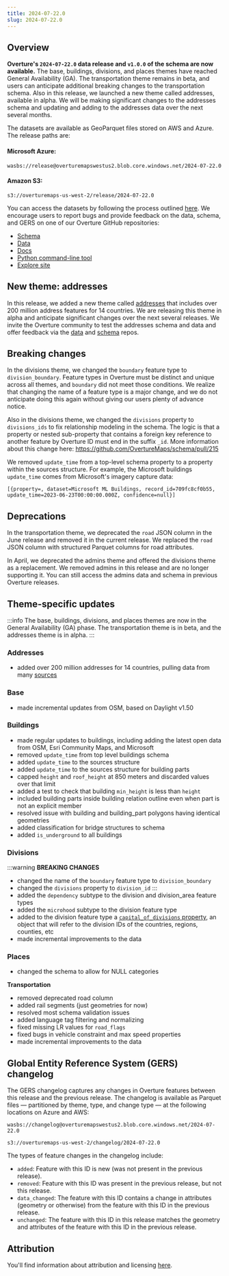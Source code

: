 ```yaml
---
title: 2024-07-22.0
slug: 2024-07-22.0
---
```


## Overview

**Overture's `2024-07-22.0` data release and `v1.0.0` of the schema are now available.** The base, buildings, divisions, and places themes have reached General Availability (GA). The transportation theme remains in beta, and users can anticipate additional breaking changes to the transportation schema. Also in this release, we launched a new theme called addresses, available in alpha. We will be making significant changes to the addresses schema and updating and adding to the addresses data over the next several months.

The datasets are available as GeoParquet files stored on AWS and Azure. The release paths are:

#### Microsoft Azure:
```
wasbs://release@overturemapswestus2.blob.core.windows.net/2024-07-22.0
```

#### Amazon S3:
```
s3://overturemaps-us-west-2/release/2024-07-22.0
```

You can access the datasets by following the process outlined [here](https://docs.overturemaps.org/getting-data/). We encourage users to report bugs and provide feedback on the data, schema, and GERS on one of our Overture GitHub repositories:

- [Schema](https://github.com/OvertureMaps/schema)
- [Data](https://github.com/OvertureMaps/data)
- [Docs](https://github.com/OvertureMaps/docs)
- [Python command-line tool](https://github.com/OvertureMaps/overturemaps-py)
- [Explore site](https://github.com/OvertureMaps/io-site)

## New theme: addresses

In this release, we added a new theme called [addresses](/schema/reference/addresses/address) that includes over 200 million address features for 14 countries. We are releasing this theme in alpha and anticipate significant changes over the next several releases. We invite the Overture community to test the addresses schema and data and offer feedback via the [data](https://github.com/OvertureMaps/data/issues) and [schema](https://github.com/OvertureMaps/schema/issues) repos.


## Breaking changes

In the divisions theme, we changed the `boundary` feature type to `division_boundary`. Feature types in Overture must be distinct and unique across all themes, and `boundary` did not meet those conditions. We realize that changing the name of a feature type is a major change, and we do not anticipate doing this again without giving our users plenty of advance notice. 

Also in the divisions theme, we changed the `divisions` property to `divisions_ids` to fix relationship modeling in the schema. The logic is that a property or nested sub-property that contains a foreign key reference to another feature by Overture ID must end in the suffix `_id`. More information about this change here: https://github.com/OvertureMaps/schema/pull/215

We removed `update_time` from a top-level schema property to a property within the sources structure. For example, the Microsoft buildings `update_time` comes from Microsoft's imagery capture data:
```
[{property=, dataset=Microsoft ML Buildings, record_id=709fc8cf0b55, update_time=2023-06-23T00:00:00.000Z, confidence=null}]
```


## Deprecations

In the transportation theme, we deprecated the `road` JSON column in the June release and removed it in the current release. We replaced the `road` JSON column with structured Parquet columns for road attributes.

In April, we deprecated the admins theme and offered the divisions theme as a replacement. We removed admins in this release and are no longer supporting it. You can still access the admins data and schema in previous Overture releases.


## Theme-specific updates

:::info
The base, buildings, divisions, and places themes are now in the General Availability (GA) phase. The transportation theme is in beta, and the addresses theme is in alpha.
:::

### Addresses
- added over 200 million addresses for 14 countries, pulling data from many [sources](https://docs.overturemaps.org/attribution/)


### Base

- made incremental updates from OSM, based on Daylight v1.50

### Buildings

- made regular updates to buildings, including adding the latest open data from OSM, Esri Community Maps, and Microsoft
- removed `update_time` from top level buildings schema
- added `update_time` to the sources structure
- added `update_time` to the sources structure for building parts
- capped `height` and `roof_height` at 850 meters and discarded values over that limit
- added a test to check that building `min_height` is less than `height`
- included building parts inside building relation outline even when part is not an explicit member
- resolved issue with building and building_part polygons having identical geometries
- added classification for bridge structures to schema
- added `is_underground` to all buildings

### Divisions

:::warning
**BREAKING CHANGES** 
- changed the name of the `boundary` feature type to `division_boundary` 
- changed the `divisions` property to `division_id`
:::
- added the `dependency` subtype to the division and division_area feature types
- added the `microhood` subtype to the division feature type
- added to the division feature type a [`capital_of_divisions` property](https://github.com/OvertureMaps/schema/pull/225), an object that will refer to the division IDs of the countries, regions, counties, etc
- made incremental improvements to the data

### Places

- changed the schema to allow for NULL categories

**Transportation**

- removed deprecated road column
- added rail segments (just geometries for now)
- resolved most schema validation issues
- added language tag filtering and normalizing
- fixed missing LR values for `road_flags`
- fixed bugs in vehicle constraint and max speed properties
- made incremental improvements to the data

## Global Entity Reference System (GERS) changelog

The GERS changelog captures any changes in Overture features between this release and the previous release. The changelog is available as Parquet files &mdash; partitioned by theme, type, and change type &mdash; at the following locations on Azure and AWS:

```
wasbs://changelog@overturemapswestus2.blob.core.windows.net/2024-07-22.0
```
```
s3://overturemaps-us-west-2/changelog/2024-07-22.0
```

The types of feature changes in the changelog include:

- `added`: Feature with this ID is new (was not present in the previous release).
- `removed`: Feature with this ID was present in the previous release, but not this release.
- `data_changed`: The feature with this ID contains a change in attributes (geometry or otherwise) from the feature with this ID in the previous release.
- `unchanged`: The feature with this ID in this release matches the geometry and attributes of the feature with this ID in the previous release.



## Attribution

You'll find information about attribution and licensing [here](https://docs.overturemaps.org/attribution/).
